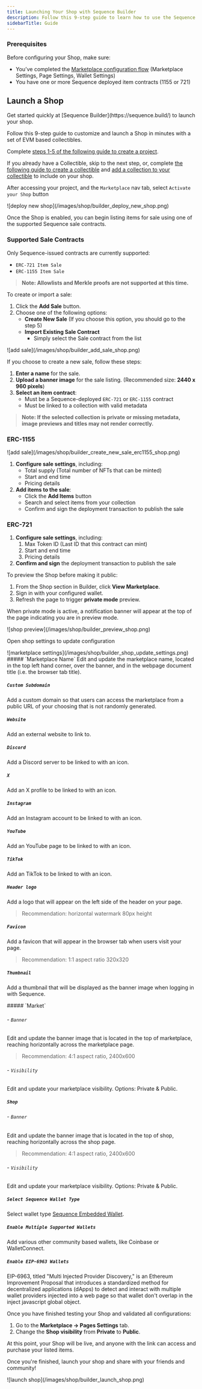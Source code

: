 ---
title: Launching Your Shop with Sequence Builder
description: Follow this 9-step guide to learn how to use the Sequence Builder which offers game builders a Shop that can be easily customized and integrated into their game experience without any coding experience needed.
sidebarTitle: Guide
---

### Prerequisites

Before configuring your Shop, make sure:

- You’ve completed the [Marketplace configuration flow](/solutions/marketplaces/white-label-marketplace/guide) (Marketplace Settings, Page Settings, Wallet Settings)
- You have one or more Sequence deployed item contracts (1155 or 721)

## Launch a Shop

<Note>
Get started quickly at [Sequence Builder](https://sequence.build/) to launch your shop.
</Note>

Follow this 9-step guide to customize and launch a Shop in minutes with a set of EVM based collectibles.

<Steps>

<Step title="Create Project">

Complete [steps 1-5 of the following guide to create a project](/solutions/builder/getting-started#get-started).

</Step>

<Step title="Optional: Create Collectible">

If you already have a Collectible, skip to the next step, or, complete [the following guide to create a collectible](/solutions/collectibles/contracts/deploy-an-item-collection) and [add a collection to your collectible](/solutions/builder/collections) to include on your shop. 

</Step>

<Step title="Deploy Shop">

After accessing your project, and the `Marketplace` nav tab, select `Activate your Shop` button

<Frame>
![deploy new shop](/images/shop/builder_deploy_new_shop.png)
</Frame>

Once the Shop is enabled, you can begin listing items for sale using one of the supported Sequence sale contracts.

### Supported Sale Contracts

Only Sequence-issued contracts are currently supported:

- `ERC-721 Item Sale`
- `ERC-1155 Item Sale`

> **Note: Allowlists and Merkle proofs are not supported at this time.**

</Step>

<Step title="Add a Sale">

To create or import a sale:

1. Click the **Add Sale** button.
2. Choose one of the following options:
    - **Create New Sale** (If you choose this option, you should go to the step 5)
    - **Import Existing Sale Contract**
        - Simply select the Sale contract from the list

<Frame>
![add sale](/images/shop/builder_add_sale_shop.png)
</Frame>

</Step>

<Step title="Create a New Sale">

If you choose to create a new sale, follow these steps:

1. **Enter a name** for the sale.
2. **Upload a banner image** for the sale listing. (Recommended size: **2440 x 960 pixels**)
3. **Select an item contract**:
    - Must be a Sequence-deployed `ERC-721`  or `ERC-1155` contract
    - Must be linked to a collection with valid metadata

> **Note: If the selected collection is private or missing metadata, image previews and titles may not render correctly.**
### ERC-1155

<Frame>
![add sale](/images/shop/builder_create_new_sale_erc1155_shop.png)
</Frame>

1. **Configure sale settings**, including:
    - Total supply (Total number of NFTs that can be minted)
    - Start and end time
    - Pricing details
2. **Add items to the sale**:
    - Click the **Add Items** button
    - Search and select items from your collection
    - Confirm and sign the deployment transaction to publish the sale

### ERC-721

1. **Configure sale settings**, including:
    1. Max Token ID (Last ID that this contract can mint)
    2. Start and end time
    3. Pricing details
2. **Confirm and sign** the deployment transaction to publish the sale

</Step>

<Step title="Previewing and Testing the Shop">

To preview the Shop before making it public:

1. From the Shop section in Builder, click **View Marketplace**.
2. Sign in with your configured wallet.
3. Refresh the page to trigger **private mode** preview.

When private mode is active, a notification banner will appear at the top of the page indicating you are in preview mode.

<Frame>
![shop preview](/images/shop/builder_preview_shop.png)
</Frame>

</Step>

<Step title="Update Shop Settings">

Open shop settings to update configuration
<Frame>
![marketplace settings](/images/shop/builder_shop_update_settings.png)
</Frame>
<Accordion title="General">
##### `Marketplace Name`
Edit and update the marketplace name, located in the top left hand corner, over the banner, and in the webpage document title (i.e. the browser tab title).

##### `Custom Subdomain`

Add a custom domain so that users can access the marketplace from a public URL of your choosing that is not randomly generated.

##### `Website`

Add an external website to link to.

##### `Discord`

Add a Discord server to be linked to with an icon.

##### `X`

Add an X profile to be linked to with an icon.

##### `Instagram`

Add an Instagram account to be linked to with an icon.

##### `YouTube`

Add an YouTube page to be linked to with an icon.

##### `TikTok`

Add an TikTok to be linked to with an icon.

##### `Header logo`

Add a logo that will appear on the left side of the header on your page.

> Recommendation: horizontal watermark 80px height

##### `Favicon`

Add a favicon that will appear in the browser tab when users visit your page.

> Recommendation: 1:1 aspect ratio 320x320

##### `Thumbnail`

Add a thumbnail that will be displayed as the banner image when logging in with Sequence.

</Accordion>

<Accordion title="Pages">
##### `Market`

###### - `Banner`

Edit and update the banner image that is located in the top of marketplace, reaching horizontally across the marketplace page.

> Recommendation: 4:1 aspect ratio, 2400x600

###### - `Visibility`

Edit and update your marketplace visibility. Options: Private & Public.

##### `Shop`

###### - `Banner`

Edit and update the banner image that is located in the top of shop, reaching horizontally across the shop page.

> Recommendation: 4:1 aspect ratio, 2400x600

###### - `Visibility`

Edit and update your marketplace visibility. Options: Private & Public.

</Accordion>

<Accordion title="Wallets">

##### `Select Sequence Wallet Type`

Select wallet type [Sequence Embedded Wallet](/solutions/wallets/embedded-wallet/overview).

##### `Enable Multiple Supported Wallets`

Add various other community based wallets, like Coinbase or WalletConnect.

##### `Enable EIP-6963 Wallets`

EIP-6963, titled "Multi Injected Provider Discovery," is an Ethereum Improvement Proposal that introduces a standardized method for decentralized applications (dApps) to detect and interact with multiple wallet providers injected into a web page so that wallet don't overlap in the inject javascript global object.

</Accordion>

</Step>

<Step title="Going Live">

Once you have finished testing your Shop and validated all configurations:

1. Go to the **Marketplace → Pages Settings** tab.
2. Change the **Shop visibility** from **Private** to **Public**.

At this point, your Shop will be live, and anyone with the link can access and purchase your listed items.

</Step>

<Step title="Launch Shop">

Once you're finished, launch your shop and share with your friends and community!
<Frame>
![launch shop](/images/shop/builder_launch_shop.png)
</Frame>
</Step>
</Steps>
